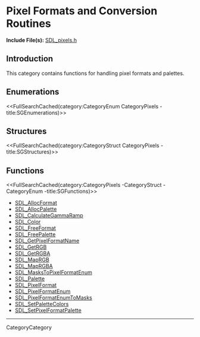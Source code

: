 
= Pixel Formats and Conversion Routines =
'''Include File(s):''' [http://hg.libsdl.org/SDL/file/default/include/SDL_pixels.h SDL_pixels.h]


== Introduction ==

This category contains functions for handling pixel formats and palettes.

== Enumerations ==
<<FullSearchCached(category:CategoryEnum CategoryPixels -title:SGEnumerations)>>

== Structures ==
<<FullSearchCached(category:CategoryStruct CategoryPixels -title:SGStructures)>>

== Functions ==
<<FullSearchCached(category:CategoryPixels -CategoryStruct -CategoryEnum -title:SGFunctions)>>

<!-- BEGIN CATEGORY LIST -->
* [[SDL_AllocFormat]]
* [[SDL_AllocPalette]]
* [[SDL_CalculateGammaRamp]]
* [[SDL_Color]]
* [[SDL_FreeFormat]]
* [[SDL_FreePalette]]
* [[SDL_GetPixelFormatName]]
* [[SDL_GetRGB]]
* [[SDL_GetRGBA]]
* [[SDL_MapRGB]]
* [[SDL_MapRGBA]]
* [[SDL_MasksToPixelFormatEnum]]
* [[SDL_Palette]]
* [[SDL_PixelFormat]]
* [[SDL_PixelFormatEnum]]
* [[SDL_PixelFormatEnumToMasks]]
* [[SDL_SetPaletteColors]]
* [[SDL_SetPixelFormatPalette]]
<!-- END CATEGORY LIST -->
----
CategoryCategory

